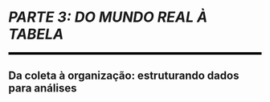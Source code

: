 
```{=latex}
\cftaddtitleline{toc}{chapter}{\rule{\textwidth}{0.4pt}}{}
```

# *PARTE 3: DO MUNDO REAL À TABELA* {#parte-3 .unnumbered}

<!--script for generating HORIZONTAL LINE-->
<hr style="height:5px;border-width:0;color:black;background-color:black">

## Da coleta à organização: estruturando dados para análises {.unnumbered .unlisted}

```{=latex}
\markboth{}{}
\par\noindent\rule{\textwidth}{0.05in}
```
